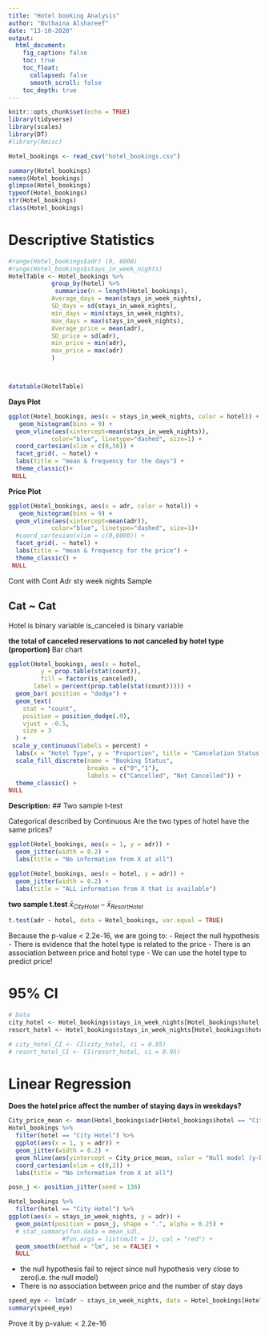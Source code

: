 ```yaml
---
title: "Hotel booking Analysis"
author: "Buthaina Alshareef"
date: "13-10-2020"
output:
  html_document:
    fig_caption: false
    toc: true
    toc_float:
      collapsed: false
      smooth_scroll: false
    toc_depth: true
---
```


```r
knitr::opts_chunk$set(echo = TRUE)
library(tidyverse)
library(scales)
library(DT)
#library(Rmisc)
```



```r
Hotel_bookings <- read_csv("hotel_bookings.csv")

summary(Hotel_bookings)
names(Hotel_bookings)
glimpse(Hotel_bookings)
typeof(Hotel_bookings)
str(Hotel_bookings)
class(Hotel_bookings)

```
# Descriptive Statistics

```r
#range(Hotel_bookings$adr) (0, 6000)
#range(Hotel_bookings$stays_in_week_nights)
HotelTable <- Hotel_bookings %>% 
            group_by(hotel) %>%
             summarise(n = length(Hotel_bookings),
            Average_days = mean(stays_in_week_nights),
            SD_days = sd(stays_in_week_nights),
            min_days = min(stays_in_week_nights),
            max_days = max(stays_in_week_nights),
            Average_price = mean(adr),
            SD_price = sd(adr),
            min_price = min(adr),
            max_price = max(adr)
            )



datatable(HotelTable)
```

**Days Plot**

```r
ggplot(Hotel_bookings, aes(x = stays_in_week_nights, color = hotel)) +
   geom_histogram(bins = 9) +
  geom_vline(aes(xintercept=mean(stays_in_week_nights)),
            color="blue", linetype="dashed", size=1) +
  coord_cartesian(xlim = c(0,50)) +
  facet_grid(. ~ hotel) +
  labs(title = "mean & frequency for the days") +
  theme_classic()+
 NULL
```

**Price Plot**

```r
ggplot(Hotel_bookings, aes(x = adr, color = hotel)) +
   geom_histogram(bins = 9) +
  geom_vline(aes(xintercept=mean(adr)),
            color="blue", linetype="dashed", size=1)+
  #coord_cartesian(xlim = c(0,6000)) +
  facet_grid(. ~ hotel) +
  labs(title = "mean & frequency for the price") +
  theme_classic() +
 NULL
```

Cont with Cont 
Adr 
sty week nights 
Sample 

## Cat ~ Cat 
Hotel is binary variable 
is_canceled is binary variable 

**the total of canceled reservations to not canceled by hotel type (proportion)**
Bar chart 
```r
ggplot(Hotel_bookings, aes(x = hotel,
         y = prop.table(stat(count)),
         fill = factor(is_canceled),
       label = percent(prop.table(stat(count))))) +
  geom_bar( position = "dodge") +
  geom_text(
    stat = "count",
    position = position_dodge(.9),
    vjust = -0.5,
    size = 3
  ) +
 scale_y_continuous(labels = percent) +
  labs(x = "Hotel Type", y = "Proportion", title = "Cancelation Status by Hotel Type") +
  scale_fill_discrete(name = "Booking Status",
                      breaks = c("0","1"),
                      labels = c("Cancelled", "Not Cancelled")) +
  theme_classic() +
NULL
```
**Description:**
## Two sample t-test

Categorical described by Continuous
Are the two types of hotel have the same prices? 

```r
ggplot(Hotel_bookings, aes(x = 1, y = adr)) +
  geom_jitter(width = 0.2) +
  labs(title = "No information from X at all")
```

```r
ggplot(Hotel_bookings, aes(x = hotel, y = adr)) +
  geom_jitter(width = 0.2) +
  labs(title = "ALL information from X that is available")
```
**two sample t.test**
$\bar{x}_{City Hotel} - \bar{x}_{Resort Hotel}$
```r
t.test(adr ~ hotel, data = Hotel_bookings, var.equal = TRUE)
```
Because the p-value < 2.2e-16, we are going to:
- Reject the null hypothesis 
- There is evidence that the hotel type is related to the price 
- There is an association between price and hotel type
- We can use the hotel type to predict price!

# 95% CI

```r
# Data
city_hotel <- Hotel_bookings$stays_in_week_nights[Hotel_bookings$hotel == "City Hotel"]
resort_hotel <- Hotel_bookings$stays_in_week_nights[Hotel_bookings$hotel == "Resort Hotel"]
```


```r
# city_hotel_CI <- CI(city_hotel, ci = 0.95)
# resort_hotel_CI <- CI(resort_hotel, ci = 0.95)
```

# Linear Regression
**Does the hotel price affect the number of staying days in weekdays?**
```r
City_price_mean <- mean(Hotel_bookings$adr[Hotel_bookings$hotel == "City Hotel"])
Hotel_bookings %>% 
  filter(hotel == "City Hotel") %>% 
  ggplot(aes(x = 1, y = adr)) +
  geom_jitter(width = 0.2) +
  geom_hline(aes(yintercept = City_price_mean, color = "Null model (y-bar)")) +
  coord_cartesian(xlim = c(0,2)) +
  labs(title = "No information from X at all")
```

```r
posn_j <- position_jitter(seed = 136)

Hotel_bookings %>% 
  filter(hotel == "City Hotel") %>% 
ggplot(aes(x = stays_in_week_nights, y = adr)) +
  geom_point(position = posn_j, shape = ".", alpha = 0.25) +
  # stat_summary(fun.data = mean_sdl, 
               #fun.args = list(mult = 1), col = "red") +
  geom_smooth(method = "lm", se = FALSE) +
  NULL
```
- the null hypothesis fail to reject since null hypothesis very close to zero(i.e. the null model) 
- There is no association between price and the number of stay days 

```r
speed_eye <- lm(adr ~ stays_in_week_nights, data = Hotel_bookings[Hotel_bookings$hotel == "City Hotel",])
summary(speed_eye)
```
Prove it by p-value: < 2.2e-16 
